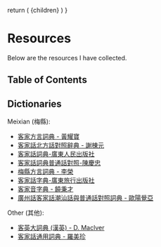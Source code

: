 
  return (
    <MDwrapper seoTitle="Resources">
      {children}
    </MDwrapper>
  )
}


# Resources

Below are the resources I have collected.

## Table of Contents

## Dictionaries

Meixian (梅縣):

- [客家方言詞典 - 黃耀寶](https://drive.google.com/file/d/1tlDyW5ryFeQi49kxMZbuNVuymnx791lP/view?usp=sharing)
- [客家話北方話對照辭典 - 謝棟元](https://drive.google.com/file/d/1vo0FB-ojeoeQMRVft3aeLH63vYmFNHnt/view?usp=sharing)
- [客家話詞典-廣東人民出版社](https://drive.google.com/file/d/1YTvyMYUqt4tUkGy-WAi8IZ3XNY0IBKzF/view?usp=sharing)
- [客家話詞典普通話對照-陳慶忠](https://drive.google.com/file/d/1SulBzNBGJmCJd2GbAerbRqXfCVmkMZ7_/view?usp=sharing)
- [梅縣方言詞典 - 李榮](https://drive.google.com/file/d/15BRyfFQl9jlqKRTC-u9mA8REsnqDUug5/view?usp=sharing)
- [客家話字典-廣東旅行出版社](https://drive.google.com/file/d/1X4W70DTEd2ucZc-mL5uQqfE87_lZ1zy-/view?usp=sharing)
- [客家音字典 - 饒秉才](https://drive.google.com/file/d/1I9G53saikSXHifbhkpJjRgw2-tNSShkB/view?usp=sharing) 
- [廣州話客家話潮汕話與普通話對照詞典 - 歐陽覺亞](https://drive.google.com/file/d/1nDq49Kb78z0-AuW9HfMl7kIYdn5MHmke/view?usp=sharing)

Other (其他):

- [客英大詞典 (漢英) - D. Maclver](https://drive.google.com/file/d/10IBP8hzEif0iJxe9NbrxBoMim1ocpcBT/view?usp=sharing)
- [客家話通用詞典 - 羅美珍](https://drive.google.com/file/d/1STt44JPW3iq1ytuOhfizepKQty9wZoON/view?usp=sharing)